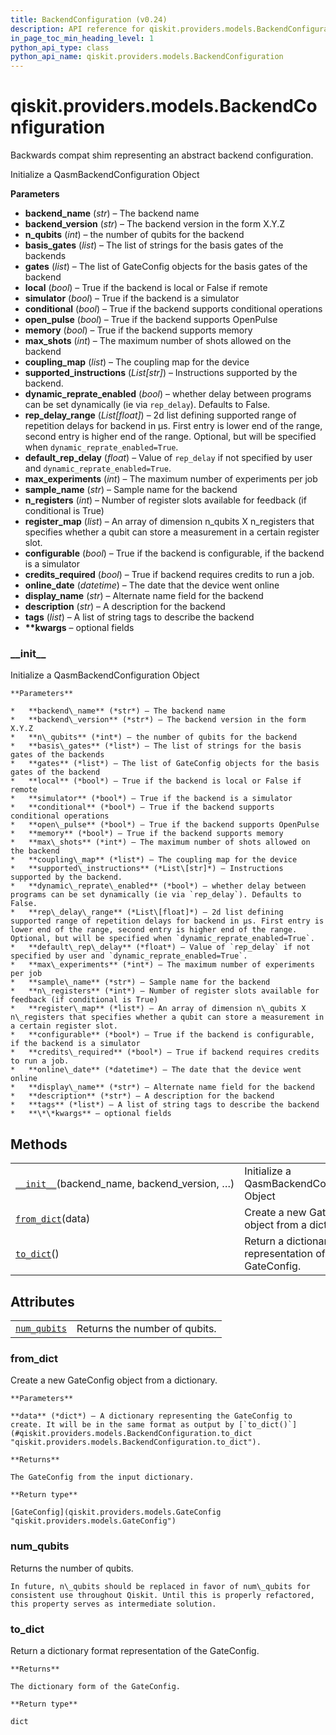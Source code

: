 ```yaml
---
title: BackendConfiguration (v0.24)
description: API reference for qiskit.providers.models.BackendConfiguration in qiskit v0.24
in_page_toc_min_heading_level: 1
python_api_type: class
python_api_name: qiskit.providers.models.BackendConfiguration
---
```


<span id="qiskit-providers-models-backendconfiguration" />

# qiskit.providers.models.BackendConfiguration

<Class id="qiskit.providers.models.BackendConfiguration" isDedicatedPage={true} github="https://github.com/qiskit/qiskit/tree/stable/0.16/qiskit/providers/models/backendconfiguration.py" signature="BackendConfiguration(backend_name, backend_version, n_qubits, basis_gates, gates, local, simulator, conditional, open_pulse, memory, max_shots, coupling_map, supported_instructions=None, dynamic_reprate_enabled=False, rep_delay_range=None, default_rep_delay=None, max_experiments=None, sample_name=None, n_registers=None, register_map=None, configurable=None, credits_required=None, online_date=None, display_name=None, description=None, tags=None, **kwargs)" modifiers="class">
  Backwards compat shim representing an abstract backend configuration.

  Initialize a QasmBackendConfiguration Object

  **Parameters**

  *   **backend\_name** (*str*) – The backend name
  *   **backend\_version** (*str*) – The backend version in the form X.Y.Z
  *   **n\_qubits** (*int*) – the number of qubits for the backend
  *   **basis\_gates** (*list*) – The list of strings for the basis gates of the backends
  *   **gates** (*list*) – The list of GateConfig objects for the basis gates of the backend
  *   **local** (*bool*) – True if the backend is local or False if remote
  *   **simulator** (*bool*) – True if the backend is a simulator
  *   **conditional** (*bool*) – True if the backend supports conditional operations
  *   **open\_pulse** (*bool*) – True if the backend supports OpenPulse
  *   **memory** (*bool*) – True if the backend supports memory
  *   **max\_shots** (*int*) – The maximum number of shots allowed on the backend
  *   **coupling\_map** (*list*) – The coupling map for the device
  *   **supported\_instructions** (*List\[str]*) – Instructions supported by the backend.
  *   **dynamic\_reprate\_enabled** (*bool*) – whether delay between programs can be set dynamically (ie via `rep_delay`). Defaults to False.
  *   **rep\_delay\_range** (*List\[float]*) – 2d list defining supported range of repetition delays for backend in μs. First entry is lower end of the range, second entry is higher end of the range. Optional, but will be specified when `dynamic_reprate_enabled=True`.
  *   **default\_rep\_delay** (*float*) – Value of `rep_delay` if not specified by user and `dynamic_reprate_enabled=True`.
  *   **max\_experiments** (*int*) – The maximum number of experiments per job
  *   **sample\_name** (*str*) – Sample name for the backend
  *   **n\_registers** (*int*) – Number of register slots available for feedback (if conditional is True)
  *   **register\_map** (*list*) – An array of dimension n\_qubits X n\_registers that specifies whether a qubit can store a measurement in a certain register slot.
  *   **configurable** (*bool*) – True if the backend is configurable, if the backend is a simulator
  *   **credits\_required** (*bool*) – True if backend requires credits to run a job.
  *   **online\_date** (*datetime*) – The date that the device went online
  *   **display\_name** (*str*) – Alternate name field for the backend
  *   **description** (*str*) – A description for the backend
  *   **tags** (*list*) – A list of string tags to describe the backend
  *   **\*\*kwargs** – optional fields

  ### \_\_init\_\_

  <Function id="qiskit.providers.models.BackendConfiguration.__init__" signature="__init__(backend_name, backend_version, n_qubits, basis_gates, gates, local, simulator, conditional, open_pulse, memory, max_shots, coupling_map, supported_instructions=None, dynamic_reprate_enabled=False, rep_delay_range=None, default_rep_delay=None, max_experiments=None, sample_name=None, n_registers=None, register_map=None, configurable=None, credits_required=None, online_date=None, display_name=None, description=None, tags=None, **kwargs)">
    Initialize a QasmBackendConfiguration Object

    **Parameters**

    *   **backend\_name** (*str*) – The backend name
    *   **backend\_version** (*str*) – The backend version in the form X.Y.Z
    *   **n\_qubits** (*int*) – the number of qubits for the backend
    *   **basis\_gates** (*list*) – The list of strings for the basis gates of the backends
    *   **gates** (*list*) – The list of GateConfig objects for the basis gates of the backend
    *   **local** (*bool*) – True if the backend is local or False if remote
    *   **simulator** (*bool*) – True if the backend is a simulator
    *   **conditional** (*bool*) – True if the backend supports conditional operations
    *   **open\_pulse** (*bool*) – True if the backend supports OpenPulse
    *   **memory** (*bool*) – True if the backend supports memory
    *   **max\_shots** (*int*) – The maximum number of shots allowed on the backend
    *   **coupling\_map** (*list*) – The coupling map for the device
    *   **supported\_instructions** (*List\[str]*) – Instructions supported by the backend.
    *   **dynamic\_reprate\_enabled** (*bool*) – whether delay between programs can be set dynamically (ie via `rep_delay`). Defaults to False.
    *   **rep\_delay\_range** (*List\[float]*) – 2d list defining supported range of repetition delays for backend in μs. First entry is lower end of the range, second entry is higher end of the range. Optional, but will be specified when `dynamic_reprate_enabled=True`.
    *   **default\_rep\_delay** (*float*) – Value of `rep_delay` if not specified by user and `dynamic_reprate_enabled=True`.
    *   **max\_experiments** (*int*) – The maximum number of experiments per job
    *   **sample\_name** (*str*) – Sample name for the backend
    *   **n\_registers** (*int*) – Number of register slots available for feedback (if conditional is True)
    *   **register\_map** (*list*) – An array of dimension n\_qubits X n\_registers that specifies whether a qubit can store a measurement in a certain register slot.
    *   **configurable** (*bool*) – True if the backend is configurable, if the backend is a simulator
    *   **credits\_required** (*bool*) – True if backend requires credits to run a job.
    *   **online\_date** (*datetime*) – The date that the device went online
    *   **display\_name** (*str*) – Alternate name field for the backend
    *   **description** (*str*) – A description for the backend
    *   **tags** (*list*) – A list of string tags to describe the backend
    *   **\*\*kwargs** – optional fields
  </Function>

  ## Methods

  |                                                                                                                                                                  |                                                              |
  | ---------------------------------------------------------------------------------------------------------------------------------------------------------------- | ------------------------------------------------------------ |
  | [`__init__`](#qiskit.providers.models.BackendConfiguration.__init__ "qiskit.providers.models.BackendConfiguration.__init__")(backend\_name, backend\_version, …) | Initialize a QasmBackendConfiguration Object                 |
  | [`from_dict`](#qiskit.providers.models.BackendConfiguration.from_dict "qiskit.providers.models.BackendConfiguration.from_dict")(data)                            | Create a new GateConfig object from a dictionary.            |
  | [`to_dict`](#qiskit.providers.models.BackendConfiguration.to_dict "qiskit.providers.models.BackendConfiguration.to_dict")()                                      | Return a dictionary format representation of the GateConfig. |

  ## Attributes

  |                                                                                                                                    |                               |
  | ---------------------------------------------------------------------------------------------------------------------------------- | ----------------------------- |
  | [`num_qubits`](#qiskit.providers.models.BackendConfiguration.num_qubits "qiskit.providers.models.BackendConfiguration.num_qubits") | Returns the number of qubits. |

  ### from\_dict

  <Function id="qiskit.providers.models.BackendConfiguration.from_dict" signature="from_dict(data)" modifiers="classmethod">
    Create a new GateConfig object from a dictionary.

    **Parameters**

    **data** (*dict*) – A dictionary representing the GateConfig to create. It will be in the same format as output by [`to_dict()`](#qiskit.providers.models.BackendConfiguration.to_dict "qiskit.providers.models.BackendConfiguration.to_dict").

    **Returns**

    The GateConfig from the input dictionary.

    **Return type**

    [GateConfig](qiskit.providers.models.GateConfig "qiskit.providers.models.GateConfig")
  </Function>

  ### num\_qubits

  <Attribute id="qiskit.providers.models.BackendConfiguration.num_qubits">
    Returns the number of qubits.

    In future, n\_qubits should be replaced in favor of num\_qubits for consistent use throughout Qiskit. Until this is properly refactored, this property serves as intermediate solution.
  </Attribute>

  ### to\_dict

  <Function id="qiskit.providers.models.BackendConfiguration.to_dict" signature="to_dict()">
    Return a dictionary format representation of the GateConfig.

    **Returns**

    The dictionary form of the GateConfig.

    **Return type**

    dict
  </Function>
</Class>

